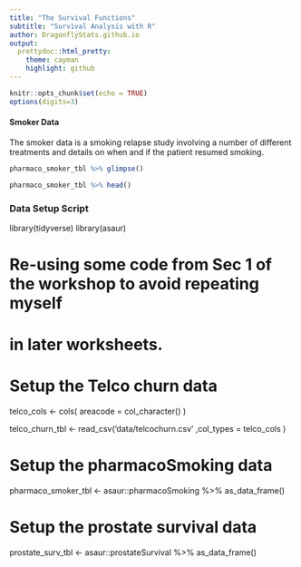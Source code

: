 ```yaml
---
title: "The Survival Functions"
subtitle: "Survival Analysis with R"
author: DragonflyStats.github.io
output:
  prettydoc::html_pretty:
    theme: cayman
    highlight: github
---
```


```r
knitr::opts_chunk$set(echo = TRUE)
options(digits=3)
```




#### Smoker Data

The smoker data is a smoking relapse study involving a number of different
treatments and details on when and if the patient resumed smoking.

```r
pharmaco_smoker_tbl %>% glimpse()

pharmaco_smoker_tbl %>% head()
```


### Data Setup Script
library(tidyverse)
library(asaur)

# Re-using some code from Sec 1 of the workshop to avoid repeating myself
# in later worksheets.


# Setup the Telco churn data
telco_cols <- cols(
    areacode = col_character()
)

telco_churn_tbl <- read_csv('data/telcochurn.csv'
                           ,col_types = telco_cols
                            )

# Setup the pharmacoSmoking data
pharmaco_smoker_tbl <- asaur::pharmacoSmoking %>% as_data_frame()

# Setup the prostate survival data
prostate_surv_tbl <- asaur::prostateSurvival %>% as_data_frame()